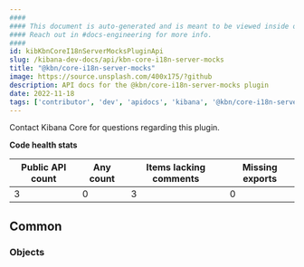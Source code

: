 ```yaml
---
####
#### This document is auto-generated and is meant to be viewed inside our experimental, new docs system.
#### Reach out in #docs-engineering for more info.
####
id: kibKbnCoreI18nServerMocksPluginApi
slug: /kibana-dev-docs/api/kbn-core-i18n-server-mocks
title: "@kbn/core-i18n-server-mocks"
image: https://source.unsplash.com/400x175/?github
description: API docs for the @kbn/core-i18n-server-mocks plugin
date: 2022-11-18
tags: ['contributor', 'dev', 'apidocs', 'kibana', '@kbn/core-i18n-server-mocks']
---
```




Contact Kibana Core for questions regarding this plugin.

**Code health stats**

| Public API count  | Any count | Items lacking comments | Missing exports |
|-------------------|-----------|------------------------|-----------------|
| 3 | 0 | 3 | 0 |

## Common

### Objects
<DocDefinitionList data={kbnCoreI18nServerMocksObj.common.objects}/>

